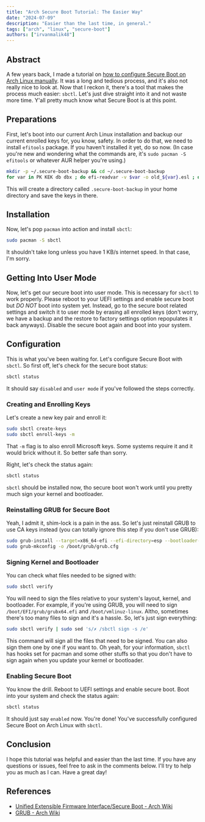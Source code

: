 ```yaml
---
title: "Arch Secure Boot Tutorial: The Easier Way"
date: "2024-07-09"
description: "Easier than the last time, in general."
tags: ["arch", "linux", "secure-boot"]
authors: ["irvanmalik48"]
---
```


## Abstract

A few years back, I made a tutorial on [how to configure Secure Boot on Arch Linux manually](/blog/secure-boot-arch).
It was a long and tedious process, and it's also not really nice to look at.
Now that I reckon it, there's a tool that makes the process much easier: `sbctl`.
Let's just dive straight into it and not waste more time. Y'all pretty much know what Secure Boot is at this point.

## Preparations

First, let's boot into our current Arch Linux installation and backup our current enrolled keys for, you know, safety.
In order to do that, we need to install `efitools` package. If you haven't installed it yet, do so now. (In case you're
new and wondering what the commands are, it's `sudo pacman -S efitools` or whatever AUR helper you're using.)

```bash
mkdir -p ~/.secure-boot-backup && cd ~/.secure-boot-backup
for var in PK KEK db dbx ; do efi-readvar -v $var -o old_${var}.esl ; done
```

This will create a directory called `.secure-boot-backup` in your home directory and save the keys in there.

## Installation

Now, let's pop `pacman` into action and install `sbctl`:

```bash
sudo pacman -S sbctl
```

It shouldn't take long unless you have 1 KB/s internet speed. In that case, I'm sorry.

## Getting Into User Mode

Now, let's get our secure boot into user mode. This is necessary for `sbctl` to work properly.
Please reboot to your UEFI settings and enable secure boot but _DO NOT_ boot into system yet.
Instead, go to the secure boot related settings and switch it to user mode by erasing all enrolled keys (don't worry,
we have a backup and the restore to factory settings option repopulates it back anyways).
Disable the secure boot again and boot into your system.

## Configuration

This is what you've been waiting for. Let's configure Secure Boot with `sbctl`.
So first off, let's check for the secure boot status:

```bash
sbctl status
```

It should say `disabled` and `user mode` if you've followed the steps correctly.

### Creating and Enrolling Keys

Let's create a new key pair and enroll it:

```bash
sudo sbctl create-keys
sudo sbctl enroll-keys -m
```

That `-m` flag is to also enroll Microsoft keys. Some systems require it and it would brick without it.
So better safe than sorry.

Right, let's check the status again:

```bash
sbctl status
```

`sbctl` should be installed now, tho secure boot won't work until you pretty much sign your kernel and bootloader.

### Reinstalling GRUB for Secure Boot

Yeah, I admit it, shim-lock is a pain in the ass. So let's just reinstall GRUB to use CA keys instead (you can totally
ignore this step if you don't use GRUB):

```bash
sudo grub-install --target=x86_64-efi --efi-directory=esp --bootloader-id=GRUB --modules="tpm" --disable-shim-lock
sudo grub-mkconfig -o /boot/grub/grub.cfg
```

### Signing Kernel and Bootloader

You can check what files needed to be signed with:

```bash
sudo sbctl verify
```

You will need to sign the files relative to your system's layout, kernel, and bootloader.
For example, if you're using GRUB, you will need to sign `/boot/EFI/grub/grubx64.efi` and `/boot/vmlinuz-linux`.
Altho, sometimes there's too many files to sign and it's a hassle. So, let's just sign everything:

```bash
sudo sbctl verify | sudo sed 's/✗ /sbctl sign -s /e'
```

This command will sign all the files that need to be signed. You can also sign them one by one if you want to. Oh yeah,
for your information, `sbctl` has hooks set for pacman and some other stuffs so that you don't have to
sign again when you update your kernel or bootloader.

### Enabling Secure Boot

You know the drill. Reboot to UEFI settings and enable secure boot. Boot into your system and check the status again:

```bash
sbctl status
```

It should just say `enabled` now. You're done! You've successfully configured Secure Boot on Arch Linux with `sbctl`.

## Conclusion

I hope this tutorial was helpful and easier than the last time. If you have any questions or issues, feel free to ask
in the comments below. I'll try to help you as much as I can. Have a great day!

## References

- [Unified Extensible Firmware Interface/Secure Boot - Arch Wiki](https://wiki.archlinux.org/title/Unified_Extensible_Firmware_Interface/Secure_Boot)
- [GRUB - Arch Wiki](https://wiki.archlinux.org/title/GRUB)
